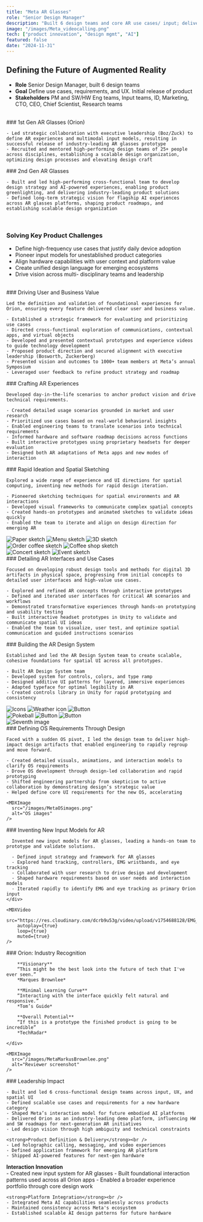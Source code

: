 ```yaml
---
title: "Meta AR Glasses"
role: "Senior Design Manager"
description: "Built 6 design teams and core AR use cases/ input; delivered industry-leading Orion demo."
image: "/images/Meta_videocalling.png"
tech: ["product innovation", "design mgmt", "AI"]
featured: false
date: "2024-11-31"
---
```


## Defining the Future of Augmented Reality

- **Role** Senior Design Manager, built 6 design teams
- **Goal** Define use cases, requirements, and UX. Initial release of product
- **Stakeholders** PM and SW/HW Eng teams, Input teams, ID, Marketing, CTO, CEO, Chief Scientist, Research teams
<br />
<ImageGallery>
  <div>
    ### 1st Gen AR Glasses (Orion)

    - Led strategic collaboration with executive leadership (Boz/Zuck) to define AR experiences and multimodal input models, resulting in successful release of industry-leading AR glasses prototype
    - Recruited and mentored high-performing design teams of 25+ people across disciplines, establishing a scalable design organization, optimizing design processes and elevating design craft

  </div>
  <div>
    ### 2nd Gen AR Glasses

    - Built and led high-performing cross-functional team to develop design strategy and AI-powered experiences, enabling product greenlighting, and delivering industry-leading product solutions
    - Defined long-term strategic vision for flagship AI experiences across AR glasses platforms, shaping product roadmaps, and establishing scalable design organization

  </div>
</ImageGallery>

  <ProtectedContent
    type="video"
    protectedSrc="https://res.cloudinary.com/dcrb9u53g/video/upload/v1754688164/Meta_HomeAgainPublicEdit_ykn2ve.mp4"
    placeholderSrc="/images/Meta_1_HomeAgain_1112180.png"
    alt="Video"
    caption="One of the outcomes was a day-in-the-life video that continued to inspire the product team for years (clips from video shown)."
  />
<br />

### Solving Key Product Challenges

- Define high-frequency use cases that justify daily device adoption
- Pioneer input models for unestablished product categories
- Align hardware capabilities with user context and platform value
- Create unified design language for emerging ecosystems
- Drive vision across multi- disciplinary teams and leadership
<br />

<ImageGallery>
  <div>
    ### Driving User and Business Value

    Led the definition and validation of foundational experiences for Orion, ensuring every feature delivered clear user and business value.

    - Established a strategic framework for evaluating and prioritizing use cases
    - Directed cross-functional exploration of communications, contextual apps, and virtual objects
    - Developed and presented contextual prototypes and experience videos to guide technology development
    - Proposed product direction and secured alignment with executive leadership (Bosworth, Zuckerberg)
    - Presented vision and outcomes to 1000+ team members at Meta’s annual Symposium
    - Leveraged user feedback to refine product strategy and roadmap
  </div>
  <div>
    <MDXImage
      src="/images/MetaUseCasesSchema.png"
      alt="Scenario overview"
    />
    <MDXImage
      src="/images/MetaScenarios.png"
      alt="Scenario overview"
    />
  </div>

</ImageGallery>

<ImageGallery>
  <div>
    ### Crafting AR Experiences

    Developed day-in-the-life scenarios to anchor product vision and drive technical requirements.

    - Created detailed usage scenarios grounded in market and user research
    - Prioritized use cases based on real-world behavioral insights
    - Enabled engineering teams to translate scenarios into technical requirements
    - Informed hardware and software roadmap decisions across functions
    - Built interactive prototypes using proprietary headsets for deeper evaluation
    - Designed both AR adaptations of Meta apps and new modes of interaction
  </div>
  <div>
    <MDXImage
      src="/images/MetaDayOfUse.png"
      alt="Scenario overview"
    />
  </div>
</ImageGallery>

<ImageGallery>
  <div>
    ### Rapid Ideation and Spatial Sketching

    Explored a wide range of experience and UI directions for spatial computing, inventing new methods for rapid design iteration.

    - Pioneered sketching techniques for spatial environments and AR interactions
    - Developed visual frameworks to communicate complex spatial concepts
    - Created hands-on prototypes and animated sketches to validate ideas quickly
    - Enabled the team to iterate and align on design direction for emerging AR

  </div>

  <div>
    <div className="grid grid-cols-3 gap-4 mb-4">
      <img src="/images/MetaPaperPaul.webp" alt="Paper sketch" className="w-full h-auto rounded-lg" />
      <img src="/images/MetaTableButtons.gif" alt="Menu sketch" className="w-full h-auto rounded-lg" />
      <img src="/images/MetaSidetable.gif" alt="3D sketch" className="w-full h-auto rounded-lg" />
    </div>
    <div className="grid grid-cols-2 gap-4 mb-4">
      <img src="/images/MetaAW-order_5s.webp" alt="Order coffee sketch" className="w-full h-auto rounded-lg" />
      <img src="/images/MetaAW-Starbucks_5s.gif" alt="Coffee shop sketch" className="w-full h-auto rounded-lg" />
    </div>
    <div className="grid grid-cols-2 gap-4 mb-4">
      <img src="/images/MetaAW-concert_5s.gif" alt="Concert sketch" className="w-full h-auto rounded-lg" />
      <img src="/images/MetaAW-event_5s.webp" alt="Event sketch" className="w-full h-auto rounded-lg" />
    </div>
  </div>

</ImageGallery>

<ImageGallery>
  <div>
    ### Detailing AR Interfaces and Use Cases

    Focused on developing robust design tools and methods for digital 3D artifacts in physical space, progressing from initial concepts to detailed user interfaces and high-value use cases.

    - Explored and refined AR concepts through interactive prototypes
    - Defined and iterated user interfaces for critical AR scenarios and workflows
    - Demonstrated transformative experiences through hands-on prototyping and usability testing
    - Built interactive headset prototypes in Unity to validate and communicate spatial UI ideas
    - Enabled the team to visualize, user test, and optimize spatial communication and guided instructions scenarios
  </div>

  <div>
    <MDXImage
      src="/images/MetaCupAnimation.webp"
      alt="Cup animation"
    />

  <MDXImage src="/images/MetaCounterAnimation.webp" alt="Counter animation" />

  <MDXImage
    src="/images/MetaDoorAnimation.webp"
    alt="Door animation"
  />
  </div>

</ImageGallery>

<ImageGallery>
  <div>
    ### Building the AR Design System

    Established and led the AR Design System team to create scalable, cohesive foundations for spatial UI across all prototypes.

    - Built AR Design System team
    - Developed system for controls, colors, and type ramp
    - Designed additive UI patterns for layered, immersive experiences
    - Adapted typeface for optimal legibility in AR
    - Created controls library in Unity for rapid prototyping and consistency
  </div>

  <div>
    <div className="grid grid-cols-3 gap-4 mb-4">
      <img src="/images/MetaIcons.gif" alt="Icons" className="w-full h-auto rounded-lg" />
      <img src="/images/MetaColorcube.webp" alt="Weather icon" className="w-full h-auto rounded-lg" />
      <img src="/images/MetaDepth.gif" alt="Button" className="w-full h-auto rounded-lg" />
    </div>
    <div className="grid grid-cols-3 gap-4 mb-4">
      <img src="/images/MetaPokemon.gif" alt="Pokeball" className="w-full h-auto rounded-lg" />
      <img src="/images/MetaButtonJames.gif" alt="Button" className="w-full h-auto rounded-lg" />
      <img src="/images/MetaButtonPeek.gif" alt="Button" className="w-full h-auto rounded-lg" />
    </div>
    <div>
      <img src="/images/MetadesignSystem.png" alt="Seventh image" className="w-full h-auto rounded-lg" />
    </div>
  </div>

</ImageGallery>

<ImageGallery>
  <div>
    ### Defining OS Requirements Through Design

    Faced with a sudden OS pivot, I led the design team to deliver high-impact design artifacts that enabled engineering to rapidly regroup and move forward.

    - Created detailed visuals, animations, and interaction models to clarify OS requirements
    - Drove OS development through design-led collaboration and rapid prototyping
    - Shifted engineering partnership from skepticism to active collaboration by demonstrating design’s strategic value
    - Helped define core UI requirements for the new OS, accelerating
  </div>

    <MDXImage
      src="/images/MetaOSimages.png"
      alt="OS images"
    />

</ImageGallery>

<ImageGallery>
    <div>
      ### Inventing New Input Models for AR  

      Invented new input models for AR glasses, leading a hands-on team to prototype and validate solutions.

      - Defined input strategy and framework for AR glasses
      - Explored hand tracking, controllers, EMG wristbands, and eye tracking
      - Collaborated with user research to drive design and development
      - Shaped hardware requirements based on user needs and interaction models
      - Iterated rapidly to identify EMG and eye tracking as primary Orion input
    </div>

    <MDXVideo
        src="https://res.cloudinary.com/dcrb9u53g/video/upload/v1754688128/EMG_Boz_gnwnfn.mp4"
        autoplay={true}
        loop={true}
        muted={true}
    />
</ImageGallery>

<ImageGallery>
    <div>
        ### Orion: Industry Recognition

        **Visionary**  
        “This might be the best look into the future of tech that I've ever seen.”  
        *Marques Brownlee*  

        **Minimal Learning Curve**  
        “Interacting with the interface quickly felt natural and responsive.”  
        *Tom’s Guide*  

        **Overall Potential**  
        “If this is a prototype the finished product is going to be incredible”  
        *TechRadar*  

    </div>

    <MDXImage
      src="/images/MetaMarkusBrownlee.png"
      alt="Reviewer screenshot"
    />
</ImageGallery>

<ImageGallery>
  <div className="[&_*_ul]:mt-0">
    ### Leadership Impact

    - Built and led 6 cross-functional design teams across input, UX, and spatial UI
    - Defined scalable use cases and requirements for a new hardware category
    - Shaped Meta’s interaction model for future embodied AI platforms
    - Delivered Orion as an industry-leading demo platform, influencing HW and SW roadmaps for next-generation AR initiatives
    - Led design vision through high ambiguity and technical constraints

    <strong>Product Definition & Delivery</strong><br />
    - Led holographic calling, messaging, and video experiences
    - Defined application framework for emerging AR platform
    - Shipped AI-powered features for next-gen hardware

   <strong>Interaction Innovation</strong><br />
    - Created new input system for AR glasses
    - Built foundational interaction patterns used across all Orion apps
    - Enabled a broader experience portfolio through core design work

    <strong>Platform Integration</strong><br />
    - Integrated Meta AI capabilities seamlessly across products
    - Maintained consistency across Meta's ecosystem
    - Established scalable AI design patterns for future hardware
  </div>

  <MDXImage
    src="/images/MetaOrionWomanScreens.webp"
    alt="Scenario overview"
  />
</ImageGallery>